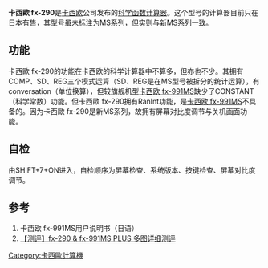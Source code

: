 {{Infobox calculator
| name         = 卡西歐 fx-290
| image        =
| caption      = 
| type         = [[科学计算器|科学计算器]]
| entry        = [[Calculator_input_methods#Mathematical_display|V.P.A.M.]]
| invent-date  = 
| invent-name  = 
| conn1        = 
| via1_1       =
| designfirm   =
| manufacturer = 
| introduced   =
| discontinued = 
| cost         = 
| processor    = 
| prog_lang    = 
| frequency    = 
| precision    = 15位
| display_type = [[Liquid_crystal_display|Liquid crystal display]]
| display_size = 
| memory_user  = 
| memory_rom   = 
| memory_extern= 
| memory_data  = 
| memory_step  = 
| connection   = 
| ports        = 

| supply       =内置太阳能电池；按钮电池

| power        = 
| weight       = 
| dimensions   = 19.5*78*155（mm）

}}

'''卡西歐 fx-290'''是[[卡西欧|卡西欧]]公司发布的[[科学计算器|科学函数计算器]]。这个型号的计算器目前只在[[日本|日本]]有售，其型号虽未标注为MS系列，但实则与新MS系列一致。
==功能==
卡西歐 fx-290的功能在卡西欧的科学计算器中不算多，但亦也不少。其拥有COMP、SD、REG三个模式运算（SD、REG是在MS型号被拆分的统计运算），有conversation（单位换算），但较旗舰机型[[卡西欧_fx-991MS|卡西欧 fx-991MS]]缺少了CONSTANT（科学常数）功能。但卡西歐 fx-290拥有RanInt功能，是[[卡西欧_fx-991MS|卡西欧 fx-991MS]]不具备的。因为卡西歐 fx-290是新MS系列，故拥有屏幕对比度调节与关机画面功能。
==自检==
由SHIFT+7+ON进入，自检顺序为屏幕检查、系统版本、按键检查、屏幕对比度调节。
==参考==
#卡西欧 fx-991MS用户说明书（日语）
#[http://tieba.baidu.com/p/3840847643 【测评】fx-290 & fx-991MS PLUS 多图详细测评] {{Wayback|url=http://tieba.baidu.com/p/3840847643 |date=20171027115813 }}

{{Casio Cal}}

[[Category:卡西歐計算機|Category:卡西歐計算機]]